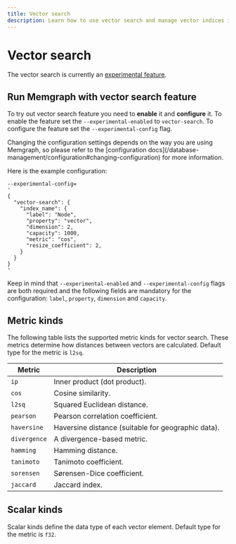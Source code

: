 ```yaml
---
title: Vector search
description: Learn how to use vector search and manage vector indices in Memgraph.
---
```



# Vector search

The vector search is currently an [experimental
feature](/database-management/experimental-features). 

## Run Memgraph with vector search feature 

To try out vector search feature you need to **enable** it and **configure** it.
To enable the feature set the `--experimental-enabled` to `vector-search`. To
configure the feature set the `--experimental-config` flag. 

<Callout type="info">
Changing the configuration settings depends on the way you are using Memgraph,
so please refer to the [configuration
docs](/database-management/configuration#changing-configuration) for more
information.
</Callout>

Here is the example configuration:

```shell
--experimental-config=
'
{
  "vector-search": {
    "index_name": {
      "label": "Node",
      "property": "vector",
      "dimension": 2,
      "capacity": 1000,
      "metric": "cos",
      "resize_coefficient": 2,
    }
  }
}
'
```

Keep in mind that `--experimental-enabled` and `--experimental-config` flags are
both required and the following fields are mandatory for the configuration:
`label`, `property`, `dimension` and `capacity`.

## Metric kinds

The following table lists the supported metric kinds for vector search. These
metrics determine how distances between vectors are calculated. Default type
for the metric is `l2sq`.

| Metric      | Description                                          |
|-------------|------------------------------------------------------|
| `ip`        | Inner product (dot product).                         |
| `cos`       | Cosine similarity.                                   |
| `l2sq`      | Squared Euclidean distance.                          |
| `pearson`   | Pearson correlation coefficient.                     |
| `haversine` | Haversine distance (suitable for geographic data).   |
| `divergence`| A divergence-based metric.                           |
| `hamming`   | Hamming distance.                                    |
| `tanimoto`  | Tanimoto coefficient.                                |
| `sorensen`  | Sørensen-Dice coefficient.                           |
| `jaccard`   | Jaccard index.                                       |

## Scalar kinds

Scalar kinds define the data type of each vector element. Default type for the
metric is `f32`.